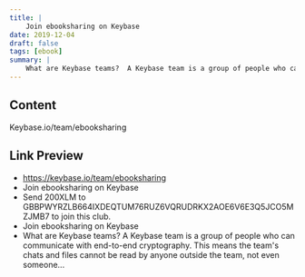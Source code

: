 ```yaml
---
title: |
    Join ebooksharing on Keybase
date: 2019-12-04
draft: false
tags: [ebook]
summary: |
    What are Keybase teams?  A Keybase team is a group of people who can communicate with end-to-end cryptography. This means the team's chats and files cannot be read by anyone outside the team, not even someone...
---
```


## Content

Keybase.io/team/ebooksharing

## Link Preview

- https://keybase.io/team/ebooksharing
- Join ebooksharing on Keybase
- Send 200XLM to GBBPWYRZLB664IXDEQTUM76RUZ6VQRUDRKX2AOE6V6E3Q5JCO5MZJMB7 to join this club.
- Join ebooksharing on Keybase
- What are Keybase teams?  A Keybase team is a group of people who can communicate with end-to-end cryptography. This means the team's chats and files cannot be read by anyone outside the team, not even someone...

